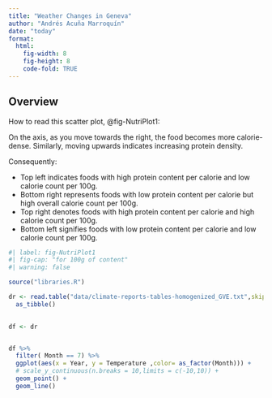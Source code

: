 ```yaml
---
title: "Weather Changes in Geneva"
author: "Andrés Acuña Marroquín"
date: "today"
format: 
  html:
    fig-width: 8
    fig-height: 8
    code-fold: TRUE
---
```



## Overview

How to read this scatter plot, @fig-NutriPlot1:   

On the axis, as you move towards the right, the food becomes more calorie-dense. Similarly, moving upwards indicates increasing protein density.

Consequently:  

- Top left indicates foods with high protein content per calorie and low calorie count per 100g.   
- Bottom right represents foods with low protein content per calorie but high overall calorie count per 100g.  
- Top right denotes foods with high protein content per calorie and high calorie count per 100g.   
- Bottom left signifies foods with low protein content per calorie and low calorie count per 100g.   


```r
#| label: fig-NutriPlot1
#| fig-cap: "for 100g of content"
#| warning: false

source("libraries.R")

dr <- read.table("data/climate-reports-tables-homogenized_GVE.txt",skip = 26,header = T) %>% 
  as_tibble()
 

df <- dr


df %>% 
  filter( Month == 7) %>% 
  ggplot(aes(x = Year, y = Temperature ,color= as_factor(Month))) +
  # scale_y_continuous(n.breaks = 10,limits = c(-10,10)) +
  geom_point() +
  geom_line()

```


